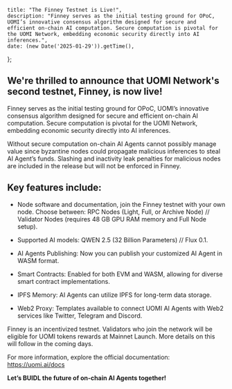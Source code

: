 	title: "The Finney Testnet is Live!",
    description: "Finney serves as the initial testing ground for OPoC, UOMI’s innovative consensus algorithm designed for secure and efficient on-chain AI computation. Secure computation is pivotal for the UOMI Network, embedding economic security directly into AI inferences.",
	date: (new Date('2025-01-29')).getTime(),
};

## We're thrilled to announce that UOMI Network's second testnet, Finney, is now live!

Finney serves as the initial testing ground for OPoC, UOMI’s innovative consensus algorithm designed for secure and efficient on-chain AI computation. Secure computation is pivotal for the UOMI Network, embedding economic security directly into AI inferences.

Without secure computation on-chain AI Agents cannot possibly manage value since byzantine nodes could propagate malicious inferences to steal AI Agent’s funds. Slashing and inactivity leak penalties for malicious nodes are included in the release but will not be enforced in Finney.
 
## Key features include:

+ Node software and documentation, join the Finney testnet with your own node. Choose between: RPC Nodes (Light, Full, or Archive Node) // Validator Nodes (requires 48 GB GPU RAM memory and Full Node setup).

+ Supported AI models: QWEN 2.5 (32 Billion Parameters) // Flux 0.1.

+ AI Agents Publishing: Now you can publish your customized AI Agent in WASM format.

+ Smart Contracts: Enabled for both EVM and WASM, allowing for diverse smart contract implementations.

+ IPFS Memory: AI Agents can utilize IPFS for long-term data storage.

+ Web2 Proxy: Templates available to connect UOMI AI Agents with Web2 services like Twitter, Telegram and Discord.

Finney is an incentivized testnet. Validators who join the network will be eligible for UOMI tokens rewards at Mainnet Launch. More details on this will follow in the coming days.

For more information, explore the official documentation: https://uomi.ai/docs

**Let’s BUIDL the future of on-chain AI Agents together!**

